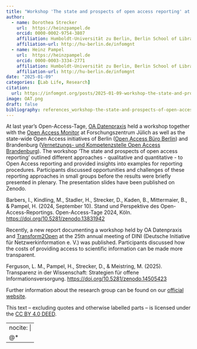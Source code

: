 ```yaml
---
title: "Workshop 'The state and prospects of open access reporting' at Open-Access-Tage"
author: 
  - name: Dorothea Strecker
    url:  https://heinzpampel.de  
    orcid: 0000-0002-9754-3807
    affiliation: Humboldt-Universität zu Berlin, Berlin School of Library and Information Science (IBI) 
    affiliation-url: http://hu-berlin.de/infomgnt  
  - name: Heinz Pampel
    url:  https://heinzpampel.de  
    orcid: 0000-0003-3334-2771
    affiliation: Humboldt-Universität zu Berlin, Berlin School of Library and Information Science (IBI) & Helmholtz Association, Helmholtz Open Science Office 
    affiliation-url: http://hu-berlin.de/infomgnt   
date: "2025-01-09"
categories: [Lab Life, Research]
citation: 
  url: https://infomgnt.org/posts/2025-01-09-workshop-the-state-and-prospects-of-open-access-reporting     
image: OAT.png
draft: false
bibliography: references_workshop-the-state-and-prospects-of-open-access-reporting.bib 
---
```


At last year's Open-Access-Tage, [OA Datenpraxis](https://oa-datenpraxis.de/en/) held a workshop together with the [Open Access Monitor](https://www.fz-juelich.de/en/zb/open-science/open-access/open-access-monitor-1) at Forschungszentrum Jülich as well as the state-wide Open Access initiatives of Berlin ([Open Access Büro Berlin](https://www.open-access-berlin.de)) and Brandenburg ([Vernetzungs- und Kompetenzstelle Open Access Brandenburg](https://open-access-brandenburg.de/en/)). The workshop ‘The state and prospects of open access reporting’ outlined different approaches - qualitative and quantitative - to Open Access reporting and provided insights into examples for reporting procedures. Participants discussed opportunities and challenges of these reporting approaches in small groups before the results were briefly presented in plenary. The presentation slides have been published on Zenodo.

Barbers, I., Kindling, M., Stadler, H., Strecker, D., Kaden, B., Mittermaier, B., & Pampel, H. (2024, September 10). Stand und Perspektive des Open-Access-Reportings. Open-Access-Tage 2024, Köln. <https://doi.org/10.5281/zenodo.13831942>

Recently, a new report documenting a workshop held by OA Datenpraxis and [Transform2Open]() at the 25th annual meeting of DINI (Deutsche Initiative für Netzwerkinformation e. V.) was published. Participants discussed how the costs of providing access to scientific information can be made more transparent.

Ferguson, L. M., Pampel, H., Strecker, D., & Meistring, M. (2025). Transparenz in der Wissenschaft: Strategien für offene Informationsversorgung. <https://doi.org/10.5281/zenodo.14505423>

Further information about the research group can be found on our [official website](http://hu.berlin/infomgnt).

This text – excluding quotes and otherwise labelled parts – is licensed under the [CC BY 4.0 DEED](https://creativecommons.org/licenses/by/4.0/deed.de).

---
nocite: |
  @*
---
